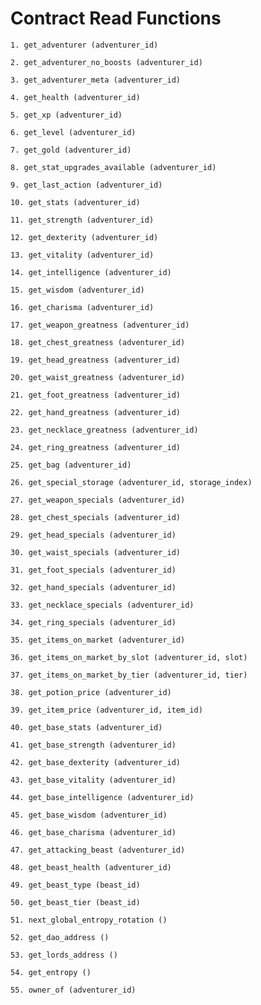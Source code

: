 # Contract Read Functions

```
1. get_adventurer (adventurer_id)

2. get_adventurer_no_boosts (adventurer_id)

3. get_adventurer_meta (adventurer_id)

4. get_health (adventurer_id)

5. get_xp (adventurer_id)

6. get_level (adventurer_id)

7. get_gold (adventurer_id)

8. get_stat_upgrades_available (adventurer_id)

9. get_last_action (adventurer_id)

10. get_stats (adventurer_id)

11. get_strength (adventurer_id)

12. get_dexterity (adventurer_id)

13. get_vitality (adventurer_id)

14. get_intelligence (adventurer_id)

15. get_wisdom (adventurer_id)

16. get_charisma (adventurer_id)

17. get_weapon_greatness (adventurer_id)

18. get_chest_greatness (adventurer_id)

19. get_head_greatness (adventurer_id)

20. get_waist_greatness (adventurer_id)

21. get_foot_greatness (adventurer_id)

22. get_hand_greatness (adventurer_id)

23. get_necklace_greatness (adventurer_id)

24. get_ring_greatness (adventurer_id)

25. get_bag (adventurer_id)

26. get_special_storage (adventurer_id, storage_index)

27. get_weapon_specials (adventurer_id)

28. get_chest_specials (adventurer_id)

29. get_head_specials (adventurer_id)

30. get_waist_specials (adventurer_id)

31. get_foot_specials (adventurer_id)

32. get_hand_specials (adventurer_id)

33. get_necklace_specials (adventurer_id)

34. get_ring_specials (adventurer_id)

35. get_items_on_market (adventurer_id)

36. get_items_on_market_by_slot (adventurer_id, slot)

37. get_items_on_market_by_tier (adventurer_id, tier)

38. get_potion_price (adventurer_id)

39. get_item_price (adventurer_id, item_id)

40. get_base_stats (adventurer_id)

41. get_base_strength (adventurer_id)

42. get_base_dexterity (adventurer_id)

43. get_base_vitality (adventurer_id)

44. get_base_intelligence (adventurer_id)

45. get_base_wisdom (adventurer_id)

46. get_base_charisma (adventurer_id)

47. get_attacking_beast (adventurer_id)

48. get_beast_health (adventurer_id)

49. get_beast_type (beast_id)

50. get_beast_tier (beast_id)

51. next_global_entropy_rotation ()

52. get_dao_address ()

53. get_lords_address ()

54. get_entropy ()

55. owner_of (adventurer_id)
```
